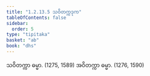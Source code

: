 ```yaml
---
title: "1.2.13.5 သဝိတက္ကဒုက"
tableOfContents: false
sidebar:
  order: 5
type: "tipitaka"
basket: "ab"
book: "dhs"
---
```



<DynamicBreadcrumb />

<Division number="109" book="dhs" e="ch" v="29" p="14">

<Paragraph number="253" book="dhs">
သဝိတက္ကာ ဓမ္မာ. (<Emphasis>1275, 1589</Emphasis>)
</Paragraph>

<Paragraph number="254" book="dhs">
အဝိတက္ကာ ဓမ္မာ. (<Emphasis>1276, 1590</Emphasis>)
</Paragraph>
</Division>
